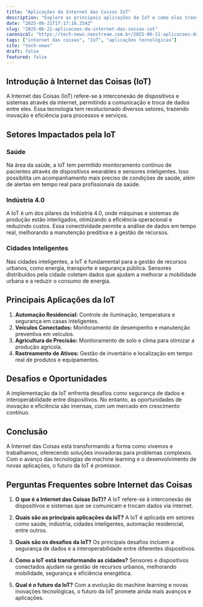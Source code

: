 ```yaml
---
title: "Aplicações da Internet das Coisas IoT"
description: "Explore as principais aplicações da IoT e como elas transformam setores como saúde, indústria e cidades inteligentes."
date: "2025-06-21T17:17:16.254Z"
slug: "2025-06-21-aplicacoes-da-internet-das-coisas-iot"
canonical: "https://tech-news.neostream.com.br/2025-06-21-aplicacoes-da-internet-das-coisas-iot"
tags: ["internet das coisas", "IoT", "aplicações tecnológicas"]
site: "tech-news"
draft: false
featured: false
---
```


## Introdução à Internet das Coisas (IoT)

A Internet das Coisas (IoT) refere-se à interconexão de dispositivos e sistemas através da internet, permitindo a comunicação e troca de dados entre eles. Essa tecnologia tem revolucionado diversos setores, trazendo inovação e eficiência para processos e serviços.

## Setores Impactados pela IoT

### Saúde

Na área da saúde, a IoT tem permitido monitoramento contínuo de pacientes através de dispositivos wearables e sensores inteligentes. Isso possibilita um acompanhamento mais preciso de condições de saúde, além de alertas em tempo real para profissionais da saúde.

### Indústria 4.0

A IoT é um dos pilares da Indústria 4.0, onde máquinas e sistemas de produção estão interligados, otimizando a eficiência operacional e reduzindo custos. Essa conectividade permite a análise de dados em tempo real, melhorando a manutenção preditiva e a gestão de recursos.

### Cidades Inteligentes

Nas cidades inteligentes, a IoT é fundamental para a gestão de recursos urbanos, como energia, transporte e segurança pública. Sensores distribuídos pela cidade coletam dados que ajudam a melhorar a mobilidade urbana e a reduzir o consumo de energia.

## Principais Aplicações da IoT

1. **Automação Residencial:** Controle de iluminação, temperatura e segurança em casas inteligentes.
2. **Veículos Conectados:** Monitoramento de desempenho e manutenção preventiva em veículos.
3. **Agricultura de Precisão:** Monitoramento de solo e clima para otimizar a produção agrícola.
4. **Rastreamento de Ativos:** Gestão de inventário e localização em tempo real de produtos e equipamentos.

## Desafios e Oportunidades

A implementação da IoT enfrenta desafios como segurança de dados e interoperabilidade entre dispositivos. No entanto, as oportunidades de inovação e eficiência são imensas, com um mercado em crescimento contínuo.

## Conclusão

A Internet das Coisas está transformando a forma como vivemos e trabalhamos, oferecendo soluções inovadoras para problemas complexos. Com o avanço das tecnologias de machine learning e o desenvolvimento de novas aplicações, o futuro da IoT é promissor.

## Perguntas Frequentes sobre Internet das Coisas

1. **O que é a Internet das Coisas (IoT)?**
   A IoT refere-se à interconexão de dispositivos e sistemas que se comunicam e trocam dados via internet.

2. **Quais são as principais aplicações da IoT?**
   A IoT é aplicada em setores como saúde, indústria, cidades inteligentes, automação residencial, entre outros.

3. **Quais são os desafios da IoT?**
   Os principais desafios incluem a segurança de dados e a interoperabilidade entre diferentes dispositivos.

4. **Como a IoT está transformando as cidades?**
   Sensores e dispositivos conectados ajudam na gestão de recursos urbanos, melhorando mobilidade, segurança e eficiência energética.

5. **Qual é o futuro da IoT?**
   Com a evolução do machine learning e novas inovações tecnológicas, o futuro da IoT promete ainda mais avanços e aplicações.